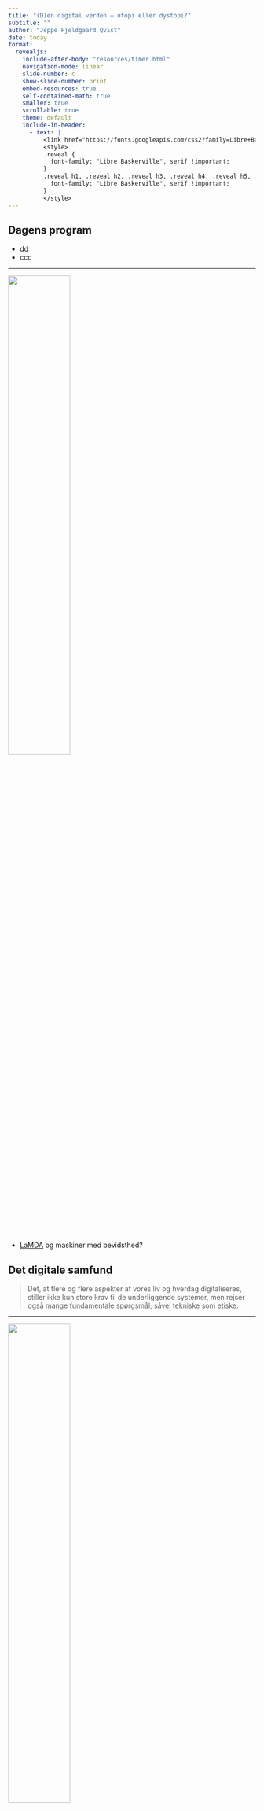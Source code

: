 ```yaml
---
title: "(D)en digital verden – utopi eller dystopi?"
subtitle: ""
author: "Jeppe Fjeldgaard Qvist"
date: today
format: 
  revealjs:
    include-after-body: "resources/timer.html"
    navigation-mode: linear
    slide-number: c
    show-slide-number: print
    embed-resources: true
    self-contained-math: true
    smaller: true
    scrollable: true
    theme: default
    include-in-header: 
      - text: |
          <link href="https://fonts.googleapis.com/css2?family=Libre+Baskerville:ital,wght@0,400;0,700;1,400&display=swap" rel="stylesheet">
          <style>
          .reveal {
            font-family: "Libre Baskerville", serif !important;
          }
          .reveal h1, .reveal h2, .reveal h3, .reveal h4, .reveal h5, .reveal h6 {
            font-family: "Libre Baskerville", serif !important;
          }
          </style>
---
```


## Dagens program {background-image="resources/samfund.png" background-size="50%" background-position="center" background-repeat="no-repeat" background-opacity="0.5"}

- dd   
- ccc   

---

![](resources/turk.jpg){fig-align="center" width=50%}

:::{.incremental}
- [LaMDA](https://arstechnica.com/tech-policy/2022/07/google-fires-engineer-who-claimed-lamda-chatbot-is-a-sentient-person/) og maskiner med bevidsthed?
:::

## Det digitale samfund {background-image="resources/samfund.png" background-size="50%" background-position="center" background-repeat="no-repeat" background-opacity="0.1"}

> Det, at flere og flere aspekter af vores liv og hverdag digitaliseres, stiller ikke kun store krav til de underliggende systemer, men rejser også mange fundamentale spørgsmål; såvel tekniske som etiske.

---

![](resources/pic-accident.jpg){fig-align="center" width=50%}

---

![](resources/pic-accident.jpg){fig-align="center" width=50%}

Et **klassificeringsproblem** (*falsk positiv*).

---

![](resources/pic-accident.jpg){fig-align="center" width=50%}

Et **klassificeringsproblem** (*falsk positiv*).

> Hvem bærer skylden: Maskinen eller Rafaela, der var "andenpilot"?

---

![](resources/pic-accident.jpg){fig-align="center" width=50%}

Et **klassificeringsproblem** (*falsk positiv*).

> Al data, der ligger til grund for maskines klassificerings-evner bygger på data som mennesker har haft ansvaret for. Maskiner forholder sig ikke til andet end tal. 

---

![](resources/pic-accident.jpg){fig-align="center" width=50%}

Et **klassificeringsproblem** (*falsk positiv*).

> Derfor kan maskiner ikke være sexistiske eller racistiske. Men der eksisterer (stadig) systematisk sexisme og racisme og disse forhold vil være afspejlet i den data vi træner modeller på. 

## *Dataindsamling* og *tabsfunktionen*: den menneskelige vinkel

Hver gang AI bruges til at træffe en beslutning (alt fra **klassifikation** til et **skak-træk**) ligger der menneskebestemte afvejninger bag.

:::{.incremental}
* *Datatype og -omfang*: Ægte data eller ideel data (the unicorn)? 
* *Definerede opgaver*: Maskiner besejrer os, fordi vi beder dem om det. Det er ikke en skjult *motivation* (Luda, Tay: "thinking about you"). 
* *Tabsfunktionen*: målet vi bruger til at bestemme, hvor langt maskinen er fra at løse problemet. En grundlæggende menneskebestemt komponent. 
:::

## *Dataindsamling* og *tabsfunktionen*: den menneskelige vinkel

Hver gang AI bruges til at træffe en beslutning (alt fra **klassifikation** til et **skak-træk**) ligger der menneskebestemte afvejninger bag.

> *"Du har en befolkning, hvor 0,5 procent får en alvorlig sygdom, og træner en model til at identificere dem. Modellen opnår hurtigt en høj træfsikkerhed på 99,5 procent, men er ikke i stand til at identificere en eneste af de syge. Hvad er der sket?"* (fra Inga Strümke)

<span class="timer" data-time="120"></span>

## *Dataindsamling* og *tabsfunktionen*: den menneskelige vinkel

Hver gang AI bruges til at træffe en beslutning (alt fra **klassifikation** til et **skak-træk**) ligger der menneskebestemte afvejninger bag.

:::{.incremental}
* Udviklere bestemmer hvornår en model er færdig. 
    * alt fra simpel ML og *deep learning* handler grundlæggende "bare" om kontinuerlig tilpasning af parametre indtil fejlen er så lille som muligt. 
    * **Universel approximation**: tilnærmelse af den sande funktion og fordeling.  
    * Det meste af fremgangen indenfor AI er takket være **brute force** og *enorme mængde data*, snarer end vi har formået at putte mere "intellegens" ind i modeller. 
:::

## Skyggesiderne af det digital samfund {background-image="resources/bad-ai.png" background-size="50%" background-position="center" background-repeat="no-repeat" background-opacity="0.2"}

<br>

**De klassiske:**

- Datasikkerhed
- Privatliv 
- Rettigheder (og ejerskab)

**De "nye":**

- Diskrimination og gennemsigtighed
- (Klima)
- (Ubegrundet/overdreven optimisme?)

## (Data)sikkerhed {background-image="resources/eu.png" background-size="50%" background-position="center" background-repeat="no-repeat" background-opacity="0.1"}

:::{.incremental}
* **GDPR**: for lidt og for meget?
    * Forskningsarbejde, der ikke må anvendes i praksis. 
    * Production af personfølsom data ([2018 studie på Facebook data](https://doi.org/10.1073/pnas.1802331115))
    * Antag at de store techvirksomheder ved *midst* lige så meget om dig, som du selv gør!
    * Giver mere regulering mening, når vi ikke ved hvad der bliver muligt i morgen?
::: 

<span class="timer" data-time="300"></span>

## Privatliv (1) {background-image="resources/privat.png" background-size="50%" background-position="center" background-repeat="no-repeat" background-opacity="0.1"}

:::{.incremental}
- Stort set alt hvad vi gør med digitale værktøjer (*computer, telefon, tv, SoMe, kort, kreditkort, ...*) **generer data**. 
  - I praksis er denne data ikke længere anonym. Når der er nok data, er det "nemt" at identificere personer. 
  - **The privacy paradox**. 
  - Det meste data er ikke *for* os, det er *om* os. 
:::

<span class="timer" data-time="300"></span>

## Privatliv (2) 

![](resources/peppespizza.jpeg){fig-align="center" width=50%}

:::{.incremental}
- **Anonymous Video Analytics**: Køn, Aldersgruppe, Attention time, Smile.
- Tesla's overvågning af gadebilledet. Hvorfor er det mere acceptabelt? 
:::

## Privatliv (3)

:::{.incremental}
- **Federated learning**: Google opfandt en måde at trænie modeller på vores mobiler, uden hjemsendelse af persondata; kun parametre. 
- **Formålsglidning**: bedste eksempel er NSA 
- Techgiganterne der ved meget om os er primært Amerikanske; resten er primært Kinesiske.
:::

<span class="timer" data-time="300"></span>

## Rettigheder og ejerskab {background-image="resources/antiai.png" background-size="100%" background-position="center" background-repeat="no-repeat" background-opacity="0.3"}

:::{.incremental}
- Hvad ejer vi egentlig, når vi først har lagt det på nettet?
- OpenAI 4. november 2022: *you own the generations you create with DALL-E* ([pkt. 5](https://help.openai.com/en/articles/6704941-dall-e-api-faq))
  - **AI *er* kreative i en snæver defination af begrebet**. Men modeller er trænet på "dit" arbejde. 
- Vi kan ikke lave plagiat kontrol på en AI model, men ...    
  - **Bør vi vandmærke AI modeller?**   
:::

<span class="timer" data-time="300"></span>

## Rettigheder {background-image="resources/crime.png" background-size="50%" background-position="center" background-repeat="no-repeat" background-opacity="0.1"}

**Correctional Offender Management Profiling for Alternative Sanctions** ([COMPAS](https://www.propublica.org/article/machine-bias-risk-assessments-in-criminal-sentencing))

> *It assesses not just risk but also nearly two dozen so-called “criminogenic needs” that relate to the major theories of criminality, including “criminal personality,” “social isolation,” “substance abuse” and “residence/stability.” Defendants are ranked low, medium or high risk in each category.*

:::{.incremental}
::: {style="font-size: 0.9em;"}
- AI modeller er (typisk) udvikling af folk, der ikke er eksperter i **substansfeltet**. De er eksperter i AI og ML. 
- Neurale netværk er for kompliceret til at vi i dag, som mennesker kan se, hvad det er maskinen "ser". 
  - **Subsymbolsk viden**: Dataen mister sin betydning for mennesker.
    - **Grænsetilfælde**: Det lange hale problem.  
    - En ting er at et system virker, men hvis vi ikke ved *hvorfor* det virker, bør vi så tage det i brug .
:::
:::

<span class="timer" data-time="300"></span>

## Diskrimination og gennemsigtighed (1)

![](resources/pic-discrimination.jpg){fig-align="center" width=50%}

:::{.incremental}
- Det er mennesker, der har adgang til hvilke kategorier en model har adgang til. (Sandsynligvis har afro- og/eller amerikaner, ikke været tilgængelig).
:::

## Diskrimination og gennemsigtighed (2) {background-image="resources/dis.png" background-size="70%" background-position="center" background-repeat="no-repeat" background-opacity="0.15"}

[Amazon Scraps Secret AI Recruiting Engine that Showed Biases Against Women](https://www.ml.cmu.edu/news/news-archive/2016-2020/2018/october/amazon-scraps-secret-artificial-intelligence-recruiting-engine-that-showed-biases-against-women.html)

:::{.incremental}
  - Endte som en *mande-detector*: Vi henter data fra en verden hvor hvide mænd har haft en priviligeret position. 
  - Er modellen sexistisk, hvis den kun har "kendt" en (data)verden, hvor strukturel sexisme eksisterer?
  - Data kan ikke have bias. Data *er* bare. 
  - **Gennemsigtighed eller regulering?**
:::

<span class="timer" data-time="300"></span>

## Diskrimination og gennemsigtighed (3) {background-image="resources/kant.jpg" background-size="100%" background-position="center" background-repeat="no-repeat" background-opacity="0.3"}

*Scrolling, autonomi og selvforstærkende mekanismer.*

:::{.incremental}
- Danner vi ønsker, eller bliver vi nudget til bestemte ønsker? 
- **Anbefalingssystemer**: er det tilpasning eller manipulation?
- Deep fakes (billede og lyd). Google vi ikke frigive **AudioLM**.
    * Lyd og billede kan ikke skelnes fra originaler. 
::: 

## Hvad er vi villige til at acceptere i et digitalt samfund? 

:::{.incremental}

1. Har vi tænkt over hvad vi vil og ikke vil være med til?

2. Opvejet fordele og ulemper ...
    * Kan vi overhovedet tage stilling til disse spørgsmål på forhånd eller er vi nødt til at diskutere det løbende?

3. Hvem beslutter hvad vi vil og ikke vil? Og hvad er deres motivation for at beslutte som de gør?
    * ...Befolkningens ve og vel?   
    * ...Personlig fortjeneste?    
    * ...Magt?    

4. Hvad er alternativet?
    * Kan vi sige fra, hvad ville der ske og hvordan gør vi?    

:::

Det vi kan sige er, at vi altid vil være på bagkant af teknologien. Vi skal derfor kunne forholde os kritisk til teknologi med kort varsel-

I den ideelle verden:

:::{.incremental}

1. ... er der gennemsigtighed omkring beslutningsprocesser og aktørers roller
2. ... er der plads til demokratisk proces
3. ... er det bl.a. jer og jeres fagfæller, mere end nogen anden der skal være med til at finde svarene ...

:::

# Grupperdannelse og præsentation af mini-projekter